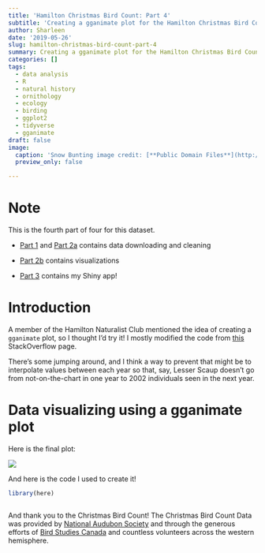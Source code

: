 ```yaml
---
title: 'Hamilton Christmas Bird Count: Part 4'
subtitle: 'Creating a gganimate plot for the Hamilton Christmas Bird Count data'
author: Sharleen
date: '2019-05-26'
slug: hamilton-christmas-bird-count-part-4
summary: Creating a gganimate plot for the Hamilton Christmas Bird Count data.
categories: []
tags:
  - data analysis
  - R
  - natural history
  - ornithology
  - ecology
  - birding
  - ggplot2
  - tidyverse
  - gganimate
draft: false
image:
  caption: 'Snow Bunting image credit: [**Public Domain Files**](http://www.publicdomainfiles.com/show_file.php?id=13965704414279)'
  preview_only: false

---
```


# Note

This is the fourth part of four for this dataset.

- [Part 1](https://sharleenw.rbind.io/post/hamilton_cbc_part_1/hamilton-christmas-bird-count-part-1/) and [Part 2a](https://sharleenw.rbind.io/post/hamilton_cbc_part_2a/hamilton-christmas-bird-count-part-2a/) contains data downloading and cleaning

- [Part 2b](https://sharleenw.rbind.io/post/hamilton_cbc_part_2b/hamilton-christmas-bird-count-part-2b/) contains visualizations

- [Part 3](https://sharleenw.rbind.io/post/hamilton_cbc_part_3/hamilton-christmas-bird-count-part-3/) contains my Shiny app!

# Introduction

A member of the Hamilton Naturalist Club mentioned the idea of creating a `gganimate` plot, so I thought I'd try it! I mostly modified the code from [this](https://stackoverflow.com/questions/53162821/animated-sorted-bar-chart-with-bars-overtaking-each-other) StackOverflow page.

There's some jumping around, and I think a way to prevent that might be to interpolate values between each year so that, say, Lesser Scaup doesn't go from not-on-the-chart in one year to 2002 individuals seen in the next year.

# Data visualizing using a gganimate plot

Here is the final plot:

![](/img/gifimage.gif)

And here is the code I used to create it!

```r

library(here)

```

```r

```

And thank you to the Christmas Bird Count! The Christmas Bird Count Data was provided by [National Audubon Society](www.christmasbirdcount.org) and through the generous efforts of [Bird Studies Canada](www.bsc-eoc.org) and countless volunteers across the western hemisphere.
